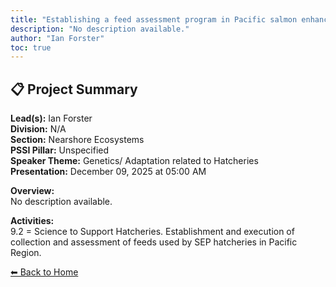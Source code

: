 ```yaml
---
title: "Establishing a feed assessment program in Pacific salmon enhancement hatcheries"
description: "No description available."
author: "Ian Forster"
toc: true
---
```


## 📋 Project Summary

**Lead(s):** Ian Forster  
**Division:** N/A  
**Section:** Nearshore Ecosystems  
**PSSI Pillar:** Unspecified  
**Speaker Theme:** Genetics/ Adaptation related to Hatcheries  
**Presentation:** December 09, 2025 at 05:00 AM  

**Overview:**  
No description available.   

**Activities:**  
9.2 = Science to Support Hatcheries. Establishment and execution of collection and assessment of feeds used by SEP hatcheries in Pacific Region.

[⬅ Back to Home](../index.qmd)
